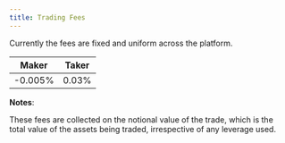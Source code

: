 ```yaml
---
title: Trading Fees
---
```


Currently the fees are fixed and uniform across the platform.

| Maker   | Taker |
| ------- | ----- |
| -0.005% | 0.03% |

**Notes**:

These fees are collected on the notional value of the trade, which is the total value of the assets being traded, irrespective of any leverage used.

